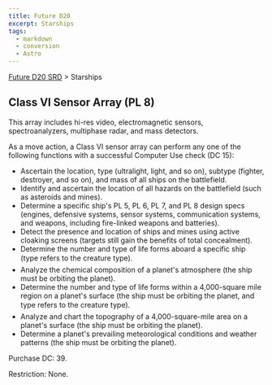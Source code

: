 ```yaml
---
title: Future D20
excerpt: Starships
tags:
  - markdown
  - conversion
  - Astro
---
```






[Future D20 SRD]( / ) > Starships




## Class VI Sensor Array (PL 8)


This array includes hi-res video, electromagnetic sensors, spectroanalyzers, multiphase radar, and mass detectors.


As a move action, a Class VI sensor array can perform any one of the following functions with a successful Computer Use check (DC 15):


- Ascertain the location, type (ultralight, light, and so on), subtype (fighter, destroyer, and so on), and mass of all ships on the battlefield.
- Identify and ascertain the location of all hazards on the battlefield (such as asteroids and mines).
- Determine a specific ship's PL 5, PL 6, PL 7, and PL 8 design specs (engines, defensive systems, sensor systems, communication systems, and weapons, including fire-linked weapons and batteries).
- Detect the presence and location of ships and mines using active cloaking screens (targets still gain the benefits of total concealment).
- Determine the number and type of life forms aboard a specific ship (type refers to the creature type).
- Analyze the chemical composition of a planet's atmosphere (the ship must be orbiting the planet).
- Determine the number and type of life forms within a 4,000-square mile region on a planet's surface (the ship must be orbiting the planet, and type refers to the creature type).
- Analyze and chart the topography of a 4,000-square-mile area on a planet's surface (the ship must be orbiting the planet).
- Determine a planet's prevailing meteorological conditions and weather patterns (the ship must be orbiting the planet).


Purchase DC: 39.


Restriction: None.



